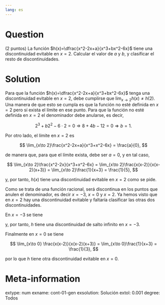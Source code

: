 ```yaml
---
lang: es
---
```


Question
========
(2 puntos) La función $h(x)=\dfrac{x^2-2x+a}{x^3+bx^2-6x}$ tiene una discontinuidad evitable en $x=2$. Calcular el valor de $a$ y $b$, y clasificar el resto de discontinuidades.

Solution
========
Para que la función $h(x)=\dfrac{x^2-2x+a}{x^3+bx^2-6x}$ tenga una discontinuidad evitable en $x=2$, debe cumplirse que $\lim_{x\to 2}h(x)\neq h(2)$. Una manera de que esto se cumpla es que la función no esté definida en $x=2$ pero sí exista el límite en ese punto. Para que la función no esté definida en $x=2$ el denominador debe anularse, es decir, 

$$
2^3+b2^2-6\cdot 2=0\Rightarrow 8+4b-12 =0 \Rightarrow b=1.
$$

Por otro lado, el límite en $x=2$ es

$$
\lim_{x\to 2}\frac{x^2-2x+a}{x^3+x^2-6x} = \frac{a}{0},
$$

de manera que, para que el límite exista, debe ser $a=0$, y en tal caso,

$$
\lim_{x\to 2}\frac{x^2-2x}{x^3+x^2-6x} = \lim_{x\to 2}\frac{x(x-2)}{x(x-2)(x+3)} = \lim_{x\to 2}\frac{1}{x+3} = \frac{1}{5},
$$

y, por tanto, $h(x)$ tiene una discontinuidad evitable en $x=2$ como se pide.

Como se trata de una función racional, será discontinua en los puntos que anulen el denominador, es decir $x=-3$, $x=0$ y $x=2$. Ya hemos visto que en $x=2$ hay una discontinuidad evitable y faltaría clasificar las otras dos discontinuidades. 

En $x=-3$ se tiene

\begin{align*}
\lim_{x\to -3^-}\frac{x(x-2)}{x(x-2)(x+3)} &= \lim_{x\to -3^-}\frac{1}{x+3} = -\infty,\\ 
\lim_{x\to -3^+}\frac{x(x-2)}{x(x-2)(x+3)} &= \lim_{x\to -3^+}\frac{1}{x+3} = \infty,
\end{align*}

y, por tanto, $h$ tiene una discontinuidad de salto infinito en $x=-3$.

Finalmente en $x=0$ se tiene

$$
\lim_{x\to 0} \frac{x(x-2)}{x(x-2)(x+3)} = \lim_{x\to 0}\frac{1}{x+3} = \frac{1}{3},
$$

por lo que $h$ tiene otra discontinuidad evitable en $x=0$.

Meta-information
================
extype: num
exname: cont-01-gen
exsolution: Solución
extol: 0.001
degree: Todos